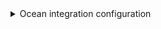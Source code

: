 <details>

<summary> Ocean integration configuration </summary>

```yaml showLineNumbers
resources:
  - kind: team
    selector:
      query: 'true'
    glint:
      entity:
        mappings:
          identifier: .id
          title: .name
          blueprint: '"azureDevopsTeam"'
          properties:
            url: .url
            description: .description
  - kind: member
    selector:
      query: 'true'
    glint:
      entity:
        mappings:
          identifier: .identity.uniqueName + "-" + .__teamId
          title: .identity.displayName
          blueprint: '"azureDevopsMember"'
          properties:
            url: .identity.url
            email: .identity.uniqueName
          relations:
            team: .__teamId
```

</details>
